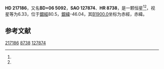 {{Starbox begin
| name = HD 217186
}}
{{Starbox observe
| epoch = [[J2000.0|J2000.0]]
| constell = {{星座名待查}}<ref name=SIMBAD>{{cite web
 | url=http://simbad.u-strasbg.fr/simbad/sim-id?Ident=HR+8738
 | title=Pulsating variable Star
 | publisher=Centre de Données astronomiques de Strasbourg
 | work=SIMBAD
 | accessdate=2012-07-13
 | archive-date=2016-03-16
 | archive-url=https://web.archive.org/web/20160316191404/http://simbad.u-strasbg.fr/simbad/sim-id?Ident=HR+8738
 | dead-url=no
 }}</ref><ref name=DATA>{{cite web
 | url=http://vizier.u-strasbg.fr/viz-bin/VizieR-5?-out.add=.&-source=5050&-corr=PK=HR&-out.max=9999&HR=8738
 | title=VizieR Detailed Page
 | accessdate=2012-07-13
 | archive-date=2016-03-05
 | archive-url=https://web.archive.org/web/20160305102114/http://vizier.u-strasbg.fr/viz-bin/VizieR-5?-out.add=.&-source=5050&-corr=PK=HR&-out.max=9999&HR=8738
 | dead-url=no
 }}</ref>
| 星官 = 
| ra = {{RA|22|58|42.6}}<ref name=SIMBAD /><ref name=DATA />
| dec = {{DEC|+7|20|23}}<ref name=SIMBAD /><ref name=DATA />
| appmag_v = 6.33<ref name=SIMBAD /><ref name=DATA />
}}
{{Starbox character
| class = A1V<ref name=SIMBAD /><ref name=DATA />
| b-v = 0.06<ref name=SIMBAD /><ref name=DATA />
| u-b = 0.02<ref name=SIMBAD /><ref name=DATA />
| r-i = <ref name=SIMBAD /><ref name=DATA />
| variable = 
}}
{{Starbox astrometry
| radial_v = 0.02
| prop_mo_ra = -1
| parallax = 
| p_error = 
}}
{{Starbox catalog
| names =BD+06 5092，[[SAO星表|SAO]] 127874，[[HD星表|HD]] 217186，[[HR星表|HR]] 8738}}
{{Starbox reference |Simbad=HR+8738}}
{{Starbox end}}

'''HD 217186'''，又名'''BD+06 5092'''，'''SAO 127874'''、'''HR 8738'''，是一颗恒星<ref name=SIMBAD /><ref name=DATA />，视星等为6.33，位于[[銀道座標系|銀經]]80.5，[[銀道座標系|銀緯]]-46.04，其[[B1900.0|B1900.0]]坐标为赤經{{RA|22|53|40}}，赤緯{{DEC|+6|-46.04|23}}。

== 参考文献 ==
{{reflist}}

{{star-stub}}

[[Category:HD和HDE天體|217186]]
[[Category:HR天體|8738]]
[[Category:SAO天體|127874]]
